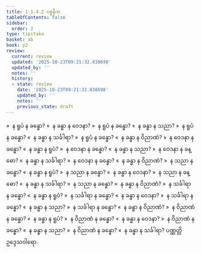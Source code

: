 ```yaml
---
title: 1.1.4.2 ပစ္စနီက
tableOfContents: false
sidebar:
  order: 2
type: tipitaka
basket: ab
book: y2
review:
  current: review
  updated: '2025-10-23T09:21:32.838698'
  updated_by: ''
  notes: ''
  history:
  - state: review
    date: '2025-10-23T09:21:32.838698'
    updated_by: ''
    notes: ''
    previous_state: draft
---
```



<ReviewStatus review={frontmatter.review} showDetails={true} />

<HypothesisAnnotation frontmatter={frontmatter} />

<DynamicBreadcrumb />

<Division number="21" book="y2" e="ch" v="33" p="20">

<Paragraph number="163" book="y2">
»  န ရူပံ န ခန္ဓော?
</Paragraph>

<Paragraph number="164" book="y2">
«  န ခန္ဓာ န ဝေဒနာ?
</Paragraph>

<Paragraph number="165" book="y2">
»  န ရူပံ န ခန္ဓော?
</Paragraph>

<Paragraph number="166" book="y2">
«  န ခန္ဓာ န သညာ?
</Paragraph>

<Paragraph number="167" book="y2">
»  န ရူပံ န ခန္ဓော?
</Paragraph>

<Paragraph number="168" book="y2">
«  န ခန္ဓာ န သင်္ခါရာ?
</Paragraph>

<Paragraph number="169" book="y2">
»  န ရူပံ န ခန္ဓော?
</Paragraph>

<Paragraph number="170" book="y2">
«  န ခန္ဓာ န ဝိညာဏံ?
</Paragraph>

</Division>
<Division number="22" book="y2" e="ch" v="33" p="21">

<Paragraph number="171" book="y2">
»  န ဝေဒနာ န ခန္ဓော?
</Paragraph>

<Paragraph number="172" book="y2">
«  န ခန္ဓာ န ရူပံ?
</Paragraph>

<Paragraph number="173" book="y2">
»  န ဝေဒနာ န ခန္ဓော?
</Paragraph>

<Paragraph number="174" book="y2">
«  န ခန္ဓာ န သညာ?
</Paragraph>

<Paragraph number="175" book="y2">
»  န ဝေဒနာ န ခန္ဓော?
</Paragraph>

<Paragraph number="176" book="y2">
«  န ခန္ဓာ န သင်္ခါရာ?
</Paragraph>

<Paragraph number="177" book="y2">
»  န ဝေဒနာ န ခန္ဓော?
</Paragraph>

<Paragraph number="178" book="y2">
«  န ခန္ဓာ န ဝိညာဏံ?
</Paragraph>

</Division>
<Division number="23" book="y2" e="ch" v="33" p="21">

<Paragraph number="179" book="y2">
»  န သညာ န ခန္ဓော?
</Paragraph>

<Paragraph number="180" book="y2">
«  န ခန္ဓာ န ရူပံ?
</Paragraph>

<Paragraph number="181" book="y2">
»  န သညာ န ခန္ဓော?
</Paragraph>

<Paragraph number="182" book="y2">
«  န ခန္ဓာ န ဝေဒနာ?
</Paragraph>

<Paragraph number="183" book="y2">
»  န သညာ န ခန္ဓော?
</Paragraph>

<Paragraph number="184" book="y2">
«  န ခန္ဓာ န သင်္ခါရာ?
</Paragraph>

<Paragraph number="185" book="y2">
»  န သညာ န ခန္ဓော?
</Paragraph>

<Paragraph number="186" book="y2">
«  န ခန္ဓာ န ဝိညာဏံ?
</Paragraph>

</Division>
<Division number="24" book="y2" e="ch" v="33" p="21">

<Paragraph number="187" book="y2">
»  န သင်္ခါရာ န ခန္ဓော?
</Paragraph>

<Paragraph number="188" book="y2">
«  န ခန္ဓာ န ရူပံ?
</Paragraph>

<Paragraph number="189" book="y2">
»  န သင်္ခါရာ န ခန္ဓော?
</Paragraph>

<Paragraph number="190" book="y2">
«  န ခန္ဓာ န ဝေဒနာ?
</Paragraph>

<Paragraph number="191" book="y2">
»  န သင်္ခါရာ န ခန္ဓော?
</Paragraph>

<Paragraph number="192" book="y2">
«  န ခန္ဓာ န သညာ?
</Paragraph>

<Paragraph number="193" book="y2">
»  န သင်္ခါရာ န ခန္ဓော?
</Paragraph>

<Paragraph number="194" book="y2">
«  န ခန္ဓာ န ဝိညာဏံ?
</Paragraph>

</Division>
<Division number="25" book="y2" e="ch" v="33" p="21">

<Paragraph number="195" book="y2">
»  န ဝိညာဏံ န ခန္ဓော?
</Paragraph>

<Paragraph number="196" book="y2">
«  န ခန္ဓာ န ရူပံ?
</Paragraph>

<Paragraph number="197" book="y2">
»  န ဝိညာဏံ န ခန္ဓော?
</Paragraph>

<Paragraph number="198" book="y2">
«  န ခန္ဓာ န ဝေဒနာ?
</Paragraph>

<Paragraph number="199" book="y2">
»  န ဝိညာဏံ န ခန္ဓော?
</Paragraph>

<Paragraph number="200" book="y2">
«  န ခန္ဓာ န သညာ?
</Paragraph>

<Paragraph number="201" book="y2">
»  န ဝိညာဏံ န ခန္ဓော?
</Paragraph>

<Paragraph number="202" book="y2">
«  န ခန္ဓာ န သင်္ခါရာ?

</Paragraph>
</Division>

<Paragraph number="203" type="center" book="y2">
ပဏ္ဏတ္တိဥဒ္ဒေသဝါရော.
</Paragraph>